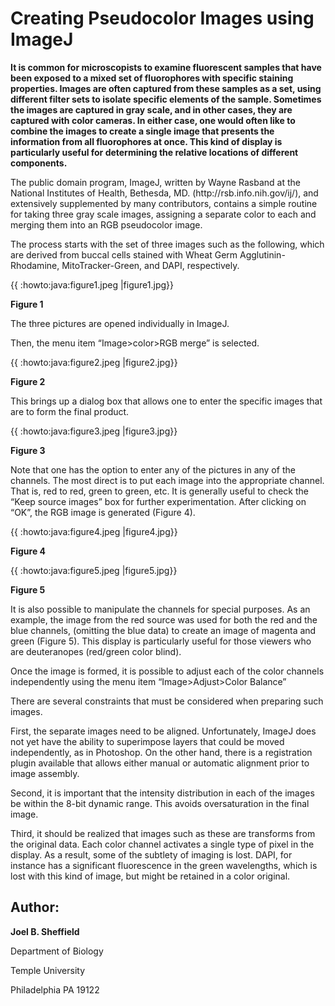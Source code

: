 = Creating Pseudocolor Images using ImageJ =

'''It is common for microscopists to examine fluorescent samples that have been exposed to a mixed set of fluorophores with specific staining properties. Images are often captured from these samples as a set, using different filter sets to isolate specific elements of the sample. Sometimes the images are captured in gray scale, and in other cases, they are captured with color cameras. In either case, one would often like to combine the images to create a single image that presents the information from all fluorophores at once. This kind of display is particularly useful for determining the relative locations of different components.'''

The public domain program, ImageJ, written by Wayne Rasband at the National Institutes of Health, Bethesda, MD. (http://rsb.info.nih.gov/ij/), and extensively supplemented by many contributors, contains a simple routine for taking three gray scale images, assigning a separate color to each and merging them into an RGB pseudocolor image.

The process starts with the set of three images such as the following, which are derived from buccal cells stained with Wheat Germ Agglutinin-Rhodamine, MitoTracker-Green, and DAPI, respectively.

{{ :howto:java:figure1.jpeg |figure1.jpg}}

'''Figure 1'''

The three pictures are opened individually in ImageJ.

Then, the menu item “Image>color>RGB merge” is selected.

{{ :howto:java:figure2.jpeg |figure2.jpg}}

'''Figure 2'''

This brings up a dialog box that allows one to enter the specific images that are to form the final product.

{{ :howto:java:figure3.jpeg |figure3.jpg}}

'''Figure 3'''

Note that one has the option to enter any of the pictures in any of the channels. The most direct is to put each image into the appropriate channel. That is, red to red, green to green, etc. It is generally useful to check the “Keep source images” box for further experimentation. After clicking on “OK”, the RGB image is generated (Figure 4).

{{ :howto:java:figure4.jpeg |figure4.jpg}}

'''Figure 4'''

{{ :howto:java:figure5.jpeg |figure5.jpg}}

'''Figure 5'''

It is also possible to manipulate the channels for special purposes. As an example, the image from the red source was used for both the red and the blue channels, (omitting the blue data) to create an image of magenta and green (Figure 5). This display is particularly useful for those viewers who are deuteranopes (red/green color blind).

Once the image is formed, it is possible to adjust each of the color channels independently using the menu item “Image>Adjust>Color Balance”

There are several constraints that must be considered when preparing such images.

First, the separate images need to be aligned. Unfortunately, ImageJ does not yet have the ability to superimpose layers that could be moved independently, as in Photoshop. On the other hand, there is a registration plugin available that allows either manual or automatic alignment prior to image assembly.

Second, it is important that the intensity distribution in each of the images be within the 8-bit dynamic range. This avoids oversaturation in the final image.

Third, it should be realized that images such as these are transforms from the original data. Each color channel activates a single type of pixel in the display. As a result, some of the subtlety of imaging is lost. DAPI, for instance has a significant fluorescence in the green wavelengths, which is lost with this kind of image, but might be retained in a color original.

== Author: ==

'''Joel B. Sheffield'''

Department of Biology

Temple University

Philadelphia PA 19122
